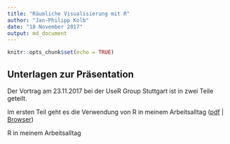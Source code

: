 ```yaml
---
title: "Räumliche Visualisierung mit R"
author: "Jan-Philipp Kolb"
date: "18 November 2017"
output: md_document
---
```


```r
knitr::opts_chunk$set(echo = TRUE)
```

## Unterlagen zur Präsentation

Der Vortrag am 23.11.2017 bei der UseR Group Stuttgart ist in zwei Teile geteilt.

Im ersten Teil geht es die Verwendung von R in meinem Arbeitsalltag
([pdf](https://github.com/Japhilko/ps_2017_11_user_stuttgart/raw/master/ps_user_stuttgart_part1.pdf) | [Browser]())

R in meinem Arbeitsalltag